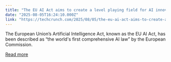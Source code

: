 ```yaml
---
title: "The EU AI Act aims to create a level playing field for AI innovation: Here’s what it is"
date: "2025-08-05T16:24:10.000Z"
link: "https://techcrunch.com/2025/08/05/the-eu-ai-act-aims-to-create-a-level-playing-field-for-ai-innovation-heres-what-it-is/"
---
```


The European Union’s Artificial Intelligence Act, known as the EU AI Act, has been described as “the world's first comprehensive AI law” by the European Commission.

[Read more](https://techcrunch.com/2025/08/05/the-eu-ai-act-aims-to-create-a-level-playing-field-for-ai-innovation-heres-what-it-is/)
